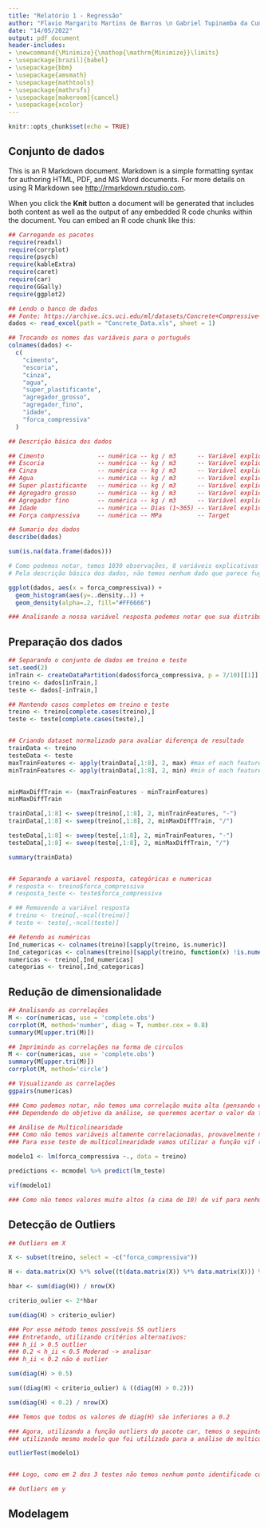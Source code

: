 ---
title: "Relatório 1 - Regressão"
author: "Flavio Margarito Martins de Barros \n Gabriel Tupinamba da Cunha Leandro \n Gustavo Leite Machado"
date: "14/05/2022"
output: pdf_document
header-includes:
- \newcommand{\Minimize}{\mathop{\mathrm{Minimize}}\limits}
- \usepackage[brazil]{babel}
- \usepackage{bbm}
- \usepackage{amsmath}
- \usepackage{mathtools}
- \usepackage{mathrsfs}
- \usepackage[makeroom]{cancel}
- \usepackage{xcolor}
---

```{r setup, include=FALSE}
knitr::opts_chunk$set(echo = TRUE)
```

## Conjunto de dados

This is an R Markdown document. Markdown is a simple formatting syntax for authoring HTML, PDF, and MS Word documents. For more details on using R Markdown see <http://rmarkdown.rstudio.com>.

When you click the **Knit** button a document will be generated that includes both content as well as the output of any embedded R code chunks within the document. You can embed an R code chunk like this:

```{r echo=TRUE, warning=FALSE, message=FALSE}
## Carregando os pacotes
require(readxl)
require(corrplot)
require(psych)
require(kableExtra)
require(caret)
require(car)
require(GGally)
require(ggplot2)
```


```{r echo=TRUE, cache=TRUE}
## Lendo o banco de dados
## Fonte: https://archive.ics.uci.edu/ml/datasets/Concrete+Compressive+Strength
dados <- read_excel(path = "Concrete_Data.xls", sheet = 1)

## Trocando os nomes das variáveis para o português
colnames(dados) <-
  c(
    "cimento",
    "escoria",
    "cinza",
    "agua",
    "super_plastificante",
    "agregador_grosso",
    "agregador_fino",
    "idade",
    "forca_compressiva"
  )

## Descrição básica dos dados

## Cimento               -- numérica -- kg / m3      -- Variável explicativa
## Escoria               -- numérica -- kg / m3      -- Variável explicativa
## Cinza                 -- numérica -- kg / m3      -- Variável explicativa
## Agua                  -- numérica -- kg / m3      -- Variável explicativa
## Super plastificante   -- numérica -- kg / m3      -- Variável explicativa
## Agregadro grosso      -- numérica -- kg / m3      -- Variável explicativa
## Agregador fino        -- numérica -- kg / m3      -- Variável explicativa
## Idade                 -- numérica -- Dias (1~365) -- Variável explicativa
## Força compressiva     -- numérica -- MPa          -- Target

## Sumario dos dados
describe(dados)

sum(is.na(data.frame(dados)))

# Como podemos notar, temos 1030 observações, 8 variáveis explicativas e nossa variável de interesse (força compressiva), e nenhum dado faltante nas observações.
# Pela descrição básica dos dados, não temos nenhum dado que parece fugir dos valores esperados (por exemplo: não temos valores negativos)

ggplot(dados, aes(x = forca_compressiva)) +
  geom_histogram(aes(y=..density..)) +
  geom_density(alpha=.2, fill="#FF6666") 

### Analisando a nossa variável resposta podemos notar que sua distribuição se assemelha a normal

```

## Preparação dos dados
```{r, echo=TRUE, cache=TRUE}
## Separando o conjunto de dados em treino e teste
set.seed(2)
inTrain <- createDataPartition(dados$forca_compressiva, p = 7/10)[[1]]
treino <- dados[inTrain,]
teste <- dados[-inTrain,]

## Mantendo casos completos em treino e teste
treino <- treino[complete.cases(treino),]
teste <- teste[complete.cases(teste),]


## Criando dataset normalizado para avaliar diferença de resultado
trainData <- treino
testeData <- teste
maxTrainFeatures <- apply(trainData[,1:8], 2, max) #max of each feature
minTrainFeatures <- apply(trainData[,1:8], 2, min) #min of each feature


minMaxDiffTrain <- (maxTrainFeatures - minTrainFeatures)
minMaxDiffTrain

trainData[,1:8] <- sweep(treino[,1:8], 2, minTrainFeatures, "-")
trainData[,1:8] <- sweep(treino[,1:8], 2, minMaxDiffTrain, "/")

testeData[,1:8] <- sweep(teste[,1:8], 2, minTrainFeatures, "-")
testeData[,1:8] <- sweep(teste[,1:8], 2, minMaxDiffTrain, "/")

summary(trainData)


## Separando a variavel resposta, categóricas e numericas
# resposta <- treino$forca_compressiva
# resposta_teste <- teste$forca_compressiva

# ## Removendo a variável resposta
# treino <- treino[,-ncol(treino)]
# teste <- teste[,-ncol(teste)]

## Retendo as numéricas
Ind_numericas <- colnames(treino)[sapply(treino, is.numeric)]
Ind_categoricas <- colnames(treino)[sapply(treino, function(x) !is.numeric(x))]
numericas <- treino[,Ind_numericas]
categorias <- treino[,Ind_categoricas]
```


## Redução de dimensionalidade

```{r echo=TRUE}
## Analisando as correlações
M <- cor(numericas, use = 'complete.obs')
corrplot(M, method='number', diag = T, number.cex = 0.8)
summary(M[upper.tri(M)])

## Imprimindo as correlações na forma de circulos
M <- cor(numericas, use = 'complete.obs')
summary(M[upper.tri(M)])
corrplot(M, method='circle')

## Visualizando as correlações
ggpairs(numericas)

### Como podemos notar, não temos uma correlação muita alta (pensando em módulo) entre as covariáveis. Entretanto, mesmo que tivéssemos, provavelmente não poderíamos remover alguma delas, pois, todas podem ser importantes, seja em termos químicos, seja em termos legas/legislativos.
### Dependendo do objetivo da análise, se queremos acertar o valor da força compressevia de uma certa batelagem de cimento, ou do cimento utilizado em uma certa obra, ou se apenas queremos entender como essas variáveis influenciam na força compressiva, temos mais ou menos liberdades para modificar as covariáveis.

## Análise de Multicolinearidade
### Como não temos variáveis altamente correlacionadas, provavelmente não teremos multicolinearidade, e ainda que tívessemos, provavelmente não poderíamos remover covariáveis da análise, entretando, vamos verificar mesmo assim.
### Para esse teste de multicolinearidade vamos utilizar a função vif (variance inflation factor) do pacote car

modelo1 <- lm(forca_compressiva ~., data = treino)

predictions <- mcmodel %>% predict(lm_teste)

vif(modelo1)

### Como não temos valores muito altos (a cima de 10) de vif para nenhuma das covariáveis, vamos assumir que não sofremos do problema de multicolinearidade

```
## Detecção de Outliers

```{r echo=TRUE}
## Outliers em X

X <- subset(treino, select = -c("forca_compressiva"))

H <- data.matrix(X) %*% solve((t(data.matrix(X)) %*% data.matrix(X))) %*% t(data.matrix(X))

hbar <- sum(diag(H)) / nrow(X)

criterio_oulier <- 2*hbar

sum(diag(H) > criterio_oulier)

### Por esse método temos possíveis 55 outliers
### Entretando, utilizando critérios alternativos:
### h_ii > 0.5 outlier
### 0.2 < h_ii < 0.5 Moderad -> analisar
### h_ii < 0.2 não é outlier

sum(diag(H) > 0.5)

sum((diag(H) < criterio_oulier) & ((diag(H) > 0.2)))

sum(diag(H) < 0.2) / nrow(X)

### Temos que todos os valores de diag(H) são inferiores a 0.2

### Agora, utilizando a função outliers do pacote car, temos o seguinte:
### utilizando mesmo modelo que foi utilizado para a análise de multicolinearidade, não temos nenhum ponto que possa ser considerado um outlier

outlierTest(modelo1)


### Logo, como em 2 dos 3 testes não temos nenhum ponto identificado como outlier, vamos considerar que não temos nenhuma observação que deveríamos considerar outlier

## Outliers em y
```

## Modelagem
